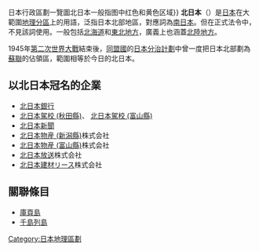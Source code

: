{{Unreferenced|time=2021-02-10T10:25:44+00:00}}
{{Image|zh-hant=Regions and Prefectures of Japan (zh-hant).svg|zh-hans=Regions and Prefectures of Japan zh-hans.png|thumb{{!}}日本行政區劃一覽圖北日本一般指图中红色和黄色区域}}
'''北日本'''（{{jpn|j=北日本|hg=きたにほん、きたにっぽん|rm=Kita nihon, Kita nippon|f=y}}）是[[日本|日本]]在大範圍[[日本地理區劃|地理分區]]上的用語，泛指日本北部地區，對應詞為[[南日本|南日本]]。但在正式法令中，不見該詞使用。一般包括[[北海道|北海道]]和[[東北地方|東北地方]]，廣義上也涵蓋[[北陸地方|北陸地方]]。

1945年[[第二次世界大戰|第二次世界大戰]]結束後，[[同盟國|同盟國]]的[[日本分治計劃|日本分治計劃]]中曾一度把日本北部劃為[[蘇聯|蘇聯]]的佔領區，範圍相等於今日的北日本。

== 以北日本冠名的企業 ==
* [[北日本銀行|北日本銀行]]
* [[北日本駕校_(秋田縣)|北日本駕校 (秋田縣)]]、 [[北日本駕校_(富山縣)|北日本駕校 (富山縣)]]
* [[北日本新聞|北日本新聞]]
* [[北日本物産_(新潟縣)|北日本物産 (新潟縣)]]株式会社
* [[北日本物産_(富山縣)|北日本物産 (富山縣)]]株式会社
* [[北日本放送|北日本放送]]株式会社
* [[北日本建材リース|北日本建材リース]]株式会社


== 關聯條目 ==
* [[庫頁島|庫頁島]]
* [[千島列島|千島列島]]

{{DEFAULTSORT:Kitanihon}}
{{日本地理區劃}}
[[Category:日本地理區劃|Category:日本地理區劃]]